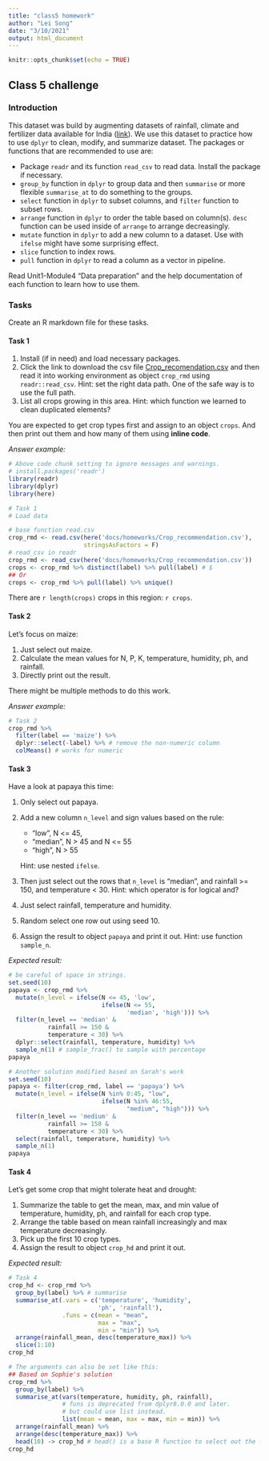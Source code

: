 ```yaml
---
title: "class5 homework"
author: "Lei Song"
date: "3/10/2021"
output: html_document
---
```


```r
knitr::opts_chunk$set(echo = TRUE)
```

## Class 5 challenge
### Introduction

This dataset was build by augmenting datasets of rainfall, climate and fertilizer data available for India ([link](https://www.kaggle.com/atharvaingle/crop-recommendation-dataset)).
We use this dataset to practice how to use `dplyr` to clean, modify, and summarize dataset. The packages or functions that are recommended to use are:

- Package `readr` and its function `read_csv` to read data. Install the package if necessary.
- `group_by` function in `dplyr` to group data and then `summarise` or more flexible `summarise_at` to do something to the groups.
- `select` function in `dplyr`  to subset columns, and `filter` function to subset rows.
- `arrange` function in `dplyr` to order the table based on column(s). `desc` function can be used inside of `arrange` to arrange decreasingly.
- `mutate` function in `dplyr` to add a new column to a dataset. Use with `ifelse` might have some surprising effect.
- `slice` function to index rows.
- `pull` function in `dplyr` to read a column as a vector in pipeline.

Read Unit1-Module4 "Data preparation" and the help documentation of each function to learn how to use them.

### Tasks
Create an R markdown file for these tasks.

#### Task 1

1. Install (if in need) and load necessary packages.
1. Click the link to download the csv file [Crop_recomendation.csv](https://www.kaggle.com/atharvaingle/crop-recommendation-dataset/download) and then read it into working environment as object `crop_rmd` using `readr::read_csv`. Hint: set the right data path. One of the safe way is to use the full path.
2. List all crops growing in this area. Hint: which function we learned to clean duplicated elements?

You are expected to get crop types first and assign to an object `crops`. And then print out them and how many of them using **inline code**. 

*Answer example:*

```r
# Above code chunk setting to ignore messages and warnings.
# install.packages('readr')
library(readr)
library(dplyr)
library(here)
```

```r
# Task 1
# Load data

# base function read.csv
crop_rmd <- read.csv(here('docs/homeworks/Crop_recommendation.csv'),
                     stringsAsFactors = F)
# read_csv in readr
crop_rmd <- read_csv(here('docs/homeworks/Crop_recommendation.csv'))
crops <- crop_rmd %>% distinct(label) %>% pull(label) # $
## Or
crops <- crop_rmd %>% pull(label) %>% unique()
```

There are `r length(crops)` crops in this region: `r crops`.

#### Task 2

Let's focus on maize:

1. Just select out maize.
2. Calculate the mean values for N, P, K, temperature, humidity, ph, and rainfall.
3. Directly print out the result.

There might be multiple methods to do this work. 

*Answer example:*

```r
# Task 2
crop_rmd %>% 
  filter(label == 'maize') %>% 
  dplyr::select(-label) %>% # remove the non-numeric column
  colMeans() # works for numeric
```

#### Task 3

Have a look at papaya this time:

1. Only select out papaya.
2. Add a new column `n_level` and sign values based on the rule: 

   - "low", N <= 45, 
   - "median", N > 45 and N <= 55
   - "high", N > 55
  
    Hint: use nested `ifelse`.
  
3. Then just select out the rows that `n_level` is "median", and rainfall >= 150, and temperature < 30. Hint: which operator is for logical and?
4. Just select rainfall, temperature and humidity.
5. Random select one row out using seed 10.
6. Assign the result to object `papaya` and print it out. Hint: use function `sample_n`.

*Expected result:*

```r
# be careful of space in strings.
set.seed(10)
papaya <- crop_rmd %>% 
  mutate(n_level = ifelse(N <= 45, 'low', 
                          ifelse(N <= 55, 
                                 'median', 'high'))) %>% 
  filter(n_level == 'median' & 
           rainfall >= 150 & 
           temperature < 30) %>% 
  dplyr::select(rainfall, temperature, humidity) %>% 
  sample_n(1) # sample_frac() to sample with percentage
papaya

# Another solution modified based on Sarah's work
set.seed(10)
papaya <- filter(crop_rmd, label == 'papaya') %>%
  mutate(n_level = ifelse(N %in% 0:45, "low", 
                          ifelse(N %in% 46:55, 
                                 "medium", "high"))) %>% 
  filter(n_level == 'medium' & 
           rainfall >= 150 & 
           temperature < 30) %>% 
  select(rainfall, temperature, humidity) %>% 
  sample_n(1)
papaya
```

#### Task 4

Let's get some crop that might tolerate heat and drought:

1. Summarize the table to get the mean, max, and min value of temperature, humidity, ph, and rainfall for each crop type.
2. Arrange the table based on mean rainfall increasingly and max temperature decreasingly.
3. Pick up the first 10 crop types.
4. Assign the result to object `crop_hd` and print it out.

*Expected result:*

```r
# Task 4
crop_hd <- crop_rmd %>% 
  group_by(label) %>% # summarise
  summarise_at(.vars = c('temperature', 'humidity', 
                         'ph', 'rainfall'),
               .funs = c(mean = "mean",
                         max = "max",
                         min = "min")) %>% 
  arrange(rainfall_mean, desc(temperature_max)) %>% 
  slice(1:10)
crop_hd

# The arguments can also be set like this:
## Based on Sophie's solution
crop_rmd %>% 
  group_by(label) %>% 
  summarise_at(vars(temperature, humidity, ph, rainfall),
               # funs is deprecated from dplyr8.0.0 and later.
               # but could use list instead.
               list(mean = mean, max = max, min = min)) %>% 
  arrange(rainfall_mean) %>% 
  arrange(desc(temperature_max)) %>% 
  head(10) -> crop_hd # head() is a base R function to select out the first n elements
crop_hd
```
